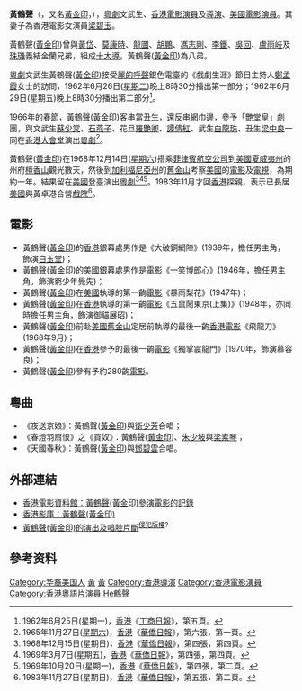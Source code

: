 '''黃鶴聲'''（{{lang|en|Wong Hok Sing}}，又名[[黃金印|黃金印]]，{{bd|1915年||1993年}}），[[粵劇|粵劇]]文武生、[[香港|香港]][[電影|電影]][[演員|演員]]及[[導演|導演]]、[[美國|美國]][[電影|電影]][[演員|演員]]。其妻子為香港電影女演員[[梁碧玉|梁碧玉]]。

黃鶴聲([[黃金印|黃金印]])曾與[[黃岱|黃岱]]、[[莫康時|莫康時]]、[[龍圖|龍圖]]、[[胡鵬|胡鵬]]、[[馮志剛_(導演)|馮志剛]]、[[李鐵|李鐵]]、[[吳回|吳回]]、[[盧雨岐|盧雨岐]]及[[珠璣|珠璣]]義結金蘭兄弟，組成[[十大導|十大導]]，黃鶴聲([[黃金印|黃金印]])為八弟。

[[粵劇|粵劇]]文武生黃鶴聲([[黃金印|黃金印]])接受[[麗的呼聲|麗的呼聲]]銀色電臺的《戲劇生涯》節目主持人[[鄭孟霞|鄭孟霞]]女士的訪問，1962年6月26日([[星期二|星期二]])晚上8時30分播出第一部分；1962年6月29日(星期五)晚上8時30分播出第二部分<ref>1962年6月25日(星期一)，[[香港|香港]]《[[工商日報|工商日報]]》，第五頁。</ref>。

1966年的春節，黃鶴聲([[黃金印|黃金印]])客串當丑生，還反串網巾邊，參予「艷堂皇」劇團，與文武生[[蘇少棠|蘇少棠]]、[[石燕子|石燕子]]、花旦[[羅艷卿|羅艷卿]]、[[譚倩紅|譚倩紅]]、武生[[白龍珠|白龍珠]]、丑生[[梁中良|梁中良]]一同在[[香港大會堂|香港大會堂]]演出[[粵劇|粵劇]]<ref>1965年11月27日([[星期六|星期六]])，[[香港|香港]]《[[華僑日報|華僑日報]]》，第六張，第一頁。</ref>。

黃鶴聲([[黃金印|黃金印]])在1968年12月14日([[星期六|星期六]])搭乘[[菲律賓航空公司|菲律賓航空公司]]到[[美國|美國]][[夏威夷州|夏威夷州]]的州府[[檀香山|檀香山]]觀光數天，然後到[[加利福尼亞州|加利福尼亞州]]的[[舊金山|舊金山]]考察[[美國|美國]]的[[電影|電影]]及[[電視|電視]]，為期約一年。結果留在[[美國|美國]]登臺演出[[粵劇|粵劇]]<ref>1968年12月15日(星期日)，[[香港|香港]]《[[華僑日報|華僑日報]]》，第四張，第四頁。</ref><ref>1969年3月7日(星期五)，[[香港|香港]]《[[華僑日報|華僑日報]]》，第四張，第四頁。</ref><ref>1969年10月20日(星期一)，[[香港|香港]]《[[華僑日報|華僑日報]]》，第四張，第二頁。</ref>。1983年11月才回[[香港|香港]]探親，表示已長居[[美國|美國]]與黃卓港合營[[電影院|戲院]]<ref>1983年11月27日(星期日)，[[香港|香港]]《[[華僑日報|華僑日報]]》，第五張，第二頁。</ref>。

== 電影 ==
* 黃鶴聲([[黃金印|黃金印]])的[[香港|香港]]銀幕處男作是《大破銅網陣》(1939年，擔任男主角，飾演[[白玉堂|白玉堂]])；
* 黃鶴聲([[黃金印|黃金印]])的[[美國|美國]]銀幕處男作是[[電影|電影]]《一笑博郎心》(1946年，擔任男主角，飾演窮少年覺先)；
* 黃鶴聲([[黃金印|黃金印]])在[[美國|美國]]執導的第一齣[[電影|電影]]《暴雨梨花》(1947年)；
* 黃鶴聲([[黃金印|黃金印]])在[[香港|香港]]執導的第一齣[[電影|電影]]《五鼠鬧東京(上集)》(1948年，亦同時擔任男主角，飾演御貓展昭)；
* 黃鶴聲([[黃金印|黃金印]])前赴[[美國|美國]][[舊金山|舊金山]]定居前執導的最後一齣[[香港|香港]][[電影|電影]]《飛龍刀》(1968年9月)；
* 黃鶴聲([[黃金印|黃金印]])在[[香港|香港]]參予的最後一齣[[電影|電影]]《獨掌震龍門》(1970年，飾演慕容良)；
* 黃鶴聲([[黃金印|黃金印]])參有予約280齣[[電影|電影]]。

== 粵曲 ==
* 《夜送京娘》：黃鶴聲([[黃金印|黃金印]])與[[衛少芳|衛少芳]]合唱；
* 《春燈羽扇恨》之《買奴》：黃鶴聲([[黃金印|黃金印]])、[[朱少坡|朱少坡]]與[[梁素琴|梁素琴]]；
* 《天國春秋》：黃鶴聲([[黃金印|黃金印]])與[[鄧碧雲|鄧碧雲]]合唱。

== 外部連結 ==
* [http://ipac.hkfa.lcsd.gov.hk/ipac20/ipac.jsp?session=123E582681EQ8.6&profile=hkfa&uri=link=3100036@!262@!3100024@!3100036&aspect=basic_search&menu=search&ri=1&source=192.168.110.61@!horizon&term=%E9%BB%83%E9%B6%B4%E8%81%B2%2C&index=NAMEBRP 香港電影資料館：黃鶴聲(黃金印)參演電影的記錄]{{dead link|date=2018年5月 |bot=InternetArchiveBot |fix-attempted=yes }}
* [http://hkmdb.com/db/people/view.mhtml?id=832&display_set=big5 香港影庫：黃鶴聲(黃金印)]
* [http://www.youtube.com/watch?v=mcasJSodoVw 黃鶴聲(黃金印)的演出及唱腔片斷]<sup>[[侵犯版權|侵犯版權]]?</sup>

== 參考资料 ==
{{Reflist}}

{{DEFAULTSORT:Huang黃鶴聲}}
[[Category:华裔美国人|Category:华裔美国人]]
[[Category:粵劇演員|黃]]
[[Category:香港粵劇演員|黃]]
[[Category:香港導演|Category:香港導演]]
[[Category:香港電影演員|Category:香港電影演員]]
[[Category:香港粵語片演員|Category:香港粵語片演員]]
[[Category:黃姓|He鶴聲]]